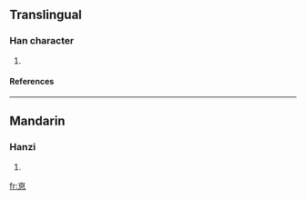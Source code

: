 ==Translingual==
===Han character===
{{Han char|rn=61|rad=心|as=06|sn=10|four=|canj=卜日心 (YAP)}}
# {{defn|Han|sort=心06}}
====References====
{{Han ref|kx=0386.161|dkj=10617|dj=0718.120|hdz=42292.080|uh=6074|ud=24692}}
----
==Mandarin==
===Hanzi===
{{cmn-hanzi|pin=[[dé]] (de2)|wg=te<sup>2</sup>}}
# {{defn|Mandarin}}

[[fr:恴]]